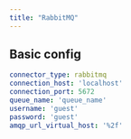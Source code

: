 ```yaml
---
title: "RabbitMQ"
---
```


## Basic config

```yaml
connector_type: rabbitmq
connection_host: 'localhost'
connection_port: 5672
queue_name: 'queue_name'
username: 'guest'
password: 'guest'
amqp_url_virtual_host: '%2f'
```
